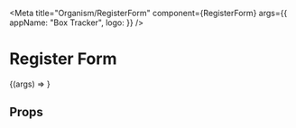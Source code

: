 
<Meta
  title="Organism/RegisterForm"
  component={RegisterForm}
  args={{
    appName: "Box Tracker",
    logo: <Logo fill="#000"/>
  }}
/>

# Register Form

<Description of={RegisterForm} />

<Canvas withSource="open">
  <Story name="Default">{(args) => <RegisterForm {...args} />}</Story>
</Canvas>

## Props

<ArgsTable of={RegisterForm} />
